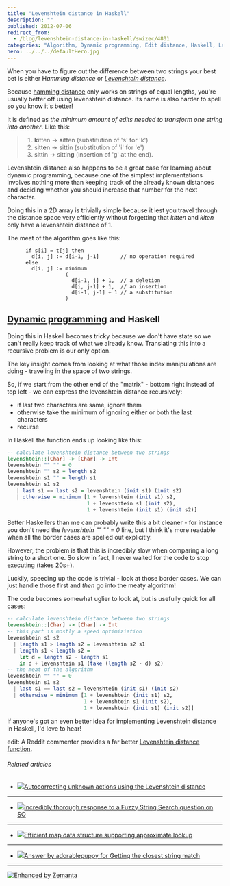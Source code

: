```yaml
---
title: "Levenshtein distance in Haskell"
description: ""
published: 2012-07-06
redirect_from:
  - /blog/levenshtein-distance-in-haskell/swizec/4801
categories: "Algorithm, Dynamic programming, Edit distance, Haskell, Languages, Levenshtein distance, Programming, String searching algorithm, Uncategorized"
hero: ../../../defaultHero.jpg
---
```


When you have to figure out the difference between two strings your best bet is either H*amming distance* or _[Levenshtein distance](http://en.wikipedia.org/wiki/Levenshtein_distance "Levenshtein distance")_.

Because [hamming distance](http://en.wikipedia.org/wiki/Hamming_distance "Hamming distance") only works on strings of equal lengths, you're usually better off using levenshtein distance. Its name is also harder to spell so you know it's better!

It is defined as _the minimum amount of edits needed to transform one string into another_. Like this:

> 1.  **k**itten → **s**itten (substitution of 's' for 'k')
> 2.  sitt**e**n → sitt**i**n (substitution of 'i' for 'e')
> 3.  sittin → sittin**g** (insertion of 'g' at the end).

Levenshtein distance also happens to be a great case for learning about dynamic programming, because one of the simplest implementations involves nothing more than keeping track of the already known distances and deciding whether you should increase that number for the next character.

Doing this in a 2D array is trivially simple because it lest you travel through the distance space very efficiently without forgetting that _kitten_ and _kiten_ only have a levenshtein distance of 1.

The meat of the algorithm goes like this:

```pseudo
      if s[i] = t[j] then
        d[i, j] := d[i-1, j-1]       // no operation required
      else
        d[i, j] := minimum
                   (
                     d[i-1, j] + 1,  // a deletion
                     d[i, j-1] + 1,  // an insertion
                     d[i-1, j-1] + 1 // a substitution
                   )
```

## [Dynamic programming](http://en.wikipedia.org/wiki/Dynamic_programming "Dynamic programming") and Haskell

Doing this in Haskell becomes tricky because we don't have state so we can't really keep track of what we already know. Translating this into a recursive problem is our only option.

The key insight comes from looking at what those index manipulations are doing - traveling in the space of two strings.

So, if we start from the other end of the "matrix" - bottom right instead of top left - we can express the levenshtein distance recursively:

- if last two characters are same, ignore them
- otherwise take the minimum of ignoring either or both the last characters
- recurse

In Haskell the function ends up looking like this:

```haskell
-- calculate levenshtein distance between two strings
levenshtein::[Char] -> [Char] -> Int
levenshtein "" "" = 0
levenshtein "" s2 = length s2
levenshtein s1 "" = length s1
levenshtein s1 s2
   | last s1 == last s2 = levenshtein (init s1) (init s2)
   | otherwise = minimum [1 + levenshtein (init s1) s2,
                          1 + levenshtein s1 (init s2),
                          1 + levenshtein (init s1) (init s2)]
```

Better Haskellers than me can probably write this a bit cleaner - for instance you don't need the _levenshtein "" "" = 0_ line, but I think it's more readable when all the border cases are spelled out explicitly.

However, the problem is that this is incredibly slow when comparing a long string to a short one. So slow in fact, I never waited for the code to stop executing (takes 20s+).

Luckily, speeding up the code is trivial - look at those border cases. We can just handle those first and _then_ go into the meaty algorithm!

The code becomes somewhat uglier to look at, but is usefully quick for all cases:

```haskell
-- calculate levenshtein distance between two strings
levenshtein::[Char] -> [Char] -> Int
-- this part is mostly a speed optimiziation
levenshtein s1 s2
  | length s1 > length s2 = levenshtein s2 s1
  | length s1 < length s2 =
    let d = length s2 - length s1
    in d + levenshtein s1 (take (length s2 - d) s2)
-- the meat of the algorithm
levenshtein "" "" = 0
levenshtein s1 s2
  | last s1 == last s2 = levenshtein (init s1) (init s2)
  | otherwise = minimum [1 + levenshtein (init s1) s2,
                         1 + levenshtein s1 (init s2),
                         1 + levenshtein (init s1) (init s2)]
```

If anyone's got an even better idea for implementing Levenshtein distance in Haskell, I'd love to hear!

edit: A Reddit commenter provides a far better [Levenshtein distance function](http://www.reddit.com/r/programming/comments/w4gs6/levenshtein_distance_in_haskell/c5a6jjz).

###### Related articles

- [![](https://i.zemanta.com/87510074_80_80.jpg)](http://www.jefclaes.be/2012/01/autocorrecting-unknown-actions-using.html)[Autocorrecting unknown actions using the Levenshtein distance](http://www.jefclaes.be/2012/01/autocorrecting-unknown-actions-using.html)

---

- [![](https://i.zemanta.com/87174255_80_80.jpg)](http://stackoverflow.com/questions/5859561/getting-the-closest-string-match)[Incredibly thorough response to a Fuzzy String Search question on SO](http://stackoverflow.com/questions/5859561/getting-the-closest-string-match)

---

- [![](https://i.zemanta.com/91010017_80_80.jpg)](http://cs.stackexchange.com/questions/2093/efficient-map-data-structure-supporting-approximate-lookup)[Efficient map data structure supporting approximate lookup](http://cs.stackexchange.com/questions/2093/efficient-map-data-structure-supporting-approximate-lookup)

---

- [![](https://i.zemanta.com/87179321_80_80.jpg)](http://stackoverflow.com/questions/5859561/getting-the-closest-string-match/5859691)[Answer by adorablepuppy for Getting the closest string match](http://stackoverflow.com/questions/5859561/getting-the-closest-string-match/5859691)

---

[![Enhanced by Zemanta](https://img.zemanta.com/zemified_e.png?x-id=350fa2c4-f571-457e-a891-22f73c43d8a7)](http://www.zemanta.com/?px "Enhanced by Zemanta")
